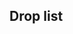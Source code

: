 ==Drop list==
{{Section}}
{{Map/Drops
|regular = true
|no_legend = true
|filter_button = true
|nodes = C, D, F, H, I, J, K
|boss = K
|Akebono:C/{S:0.93%  A:0.70%}, D/{S:0.91%  A:0.93%}, F/{S:1.08%  A:0.75%}, H/{S:1.64%  A:0.76%}, I/{S:0.71%  A:0.98%}, J/{S:2.02%}
|Aoba:C/{S:0.69%}, D/{S:1.09%}, F/{S:1.04%}, H/{S:1.13%  A:0.84%}, I/{S:0.89%  A:1.10%}, J/{S:2.02%}, K/{B:3.74%}
|Ashigara:C/{S:0.27%}, D/{S:1.09%}, F/{S:1.02%}, H/{S:1.02%}, I/{S:1.08%  A:0.41%}, J/{S:0.51%}, K/{B:1.87%}
|Atago:D/{S:0.49%}, F/{S:0.97%}, H/{S:1.07%}, I/{S:1.07%}, J/{S:1.01%}, K/{S:1.78%  A:3.34%  B:1.44%}
|Ayanami:C/{S:0.93%  A:0.23%}, D/{S:1.28%  A:0.72%}, F/{S:0.94%  A:0.87%}, H/{S:0.94%  A:0.78%}, I/{S:0.95%  A:0.82%}, J/{S:1.01%}
|Chikuma:F/{S:0.38%}, H/{S:1.17%}, I/{S:0.79%}, J/{S:1.01%}, K/{S:1.84%  A:3.42%  B:2.45%}
|Chitose:K/{B:2.45%}
|Chiyoda:K/{B:1.58%}
|Choukai:C/{S:0.64%}, D/{S:1.06%}, F/{S:0.99%}, H/{S:1.14%  A:0.90%}, I/{S:1.05%  A:0.98%}, J/{S:0.51%}, K/{B:2.45%}
<!--|Etorofu:K/{S:0.57%  A:0.07%}-->
|Fumizuki:C/{S:0.92%  A:0.60%}, D/{S:1.19%  A:0.72%}, F/{S:1.01%  A:0.78%}, H/{S:1.23%  A:0.72%}, I/{S:1.08%  A:0.90%}, J/{S:1.51%}
|Furutaka:C/{S:0.28%}, D/{S:1.24%}, F/{S:0.90%}, H/{S:0.99%  A:0.26%}, I/{S:1.08%  A:0.94%}, J/{S:0.51%}, K/{B:3.31%}
|Fusou:K/{S:3.61%  A:2.60%}
|Haguro:C/{S:0.31%}, D/{S:0.99%}, F/{S:1.03%}, H/{S:1.12%}, I/{S:1.02%  A:0.65%}, J/{S:1.01%}, K/{B:1.15%}
|Haruna:H/{S:1.06%}, I/{S:0.86%}, J/{S:0.51%}, K/{S:3.50%  A:1.83%}
|Hiei:H/{S:0.96%}, I/{S:0.98%}, J/{S:0.51%}, K/{S:3.53%  A:1.72%}
|Hiryuu:K/{S:1.88%}
|Hiyou:C/{S:0.65%}, D/{S:0.89%}, F/{S:0.98%}, H/{S:1.00%  A:0.90%}, I/{S:0.91%  A:0.90%}, J/{S:0.51%}, K/{S:1.71%  A:3.47%  B:2.01%}
|Houshou:K/{B:2.01%}
|Hyuuga:K/{S:3.65%  A:1.89%}
|I-168:C/{S:0.30%}, D/{S:0.79%}, F/{S:0.98%}, H/{S:2.54%}, I/{S:3.10%}, J/{S:1.51%}, K/{S:3.28%  A:2.40%  B:4.32%}
|I-19:F/{S:0.76%}, H/{S:1.88%}, I/{S:2.02%}, J/{S:1.51%}, K/{S:3.59%  A:1.88%  B:1.87%}
|I-401:I/{S:0.19%}
|I-58:H/{S:1.08%}, I/{S:0.96%}, J/{S:2.52%}, K/{S:2.06%}
|I-8:H/{S:0.35%}, I/{S:0.82%}, K/{S:2.64%}
|Ise:K/{S:3.61%  A:1.72%}
|Isuzu:C/{S:0.92%}, D/{S:0.89%}, F/{S:1.07%  A:0.18%}, H/{S:1.12%  A:0.76%}, I/{S:1.13%  A:0.90%}, J/{S:2.02%}, K/{B:3.45%}
|Jintsuu:C/{S:0.95%}, D/{S:1.16%  A:0.47%}, F/{S:0.98%  A:0.65%}, H/{S:1.11%  A:0.87%}, I/{S:0.91%  A:1.06%}, J/{S:2.52%}, K/{B:3.31%}
|Junyou:C/{S:0.94%}, D/{S:1.28%}, F/{S:0.93%}, H/{S:1.02%  A:0.77%}, I/{S:0.92%  A:0.65%}, J/{S:1.01%}, K/{S:1.59%  A:3.92%  B:2.01%}
|Kako:C/{S:0.35%}, D/{S:1.31%}, F/{S:1.04%}, H/{S:1.12%  A:0.53%}, I/{S:0.94%  A:1.14%}, J/{S:2.52%}, K/{B:2.88%}
|Kikuzuki:C/{S:0.88%  A:0.52%}, D/{S:1.06%  A:0.89%}, F/{S:0.97%  A:0.67%}, H/{S:1.10%  A:0.75%}, I/{S:0.80%  A:0.82%}, J/{S:2.02%}
|Kinu:K/{A:3.52%  B:3.17%}
|Kinugasa:K/{S:1.85%  A:1.93%}
|Kirishima:H/{S:1.11%}, I/{S:1.10%}, J/{S:3.03%}, K/{S:3.77%  A:1.60%}
|Kisaragi:C/{S:0.95%  A:0.23%}, D/{S:1.36%  A:0.68%}, F/{S:0.99%  A:0.81%}, H/{S:1.03%  A:0.75%}, I/{S:1.01%  A:0.49%}
|Kiso:C/{S:0.92%  A:0.25%}, D/{S:1.33%  A:0.55%}, F/{S:1.05%  A:0.87%}, H/{S:1.14%  A:0.69%}, I/{S:0.91%  A:0.90%}, J/{S:1.51%}
|Kitakami:K/{S:1.87%  A:3.47%  B:2.16%}
|Kongou:H/{S:1.07%}, I/{S:1.02%}, J/{S:1.01%}, K/{S:3.42%  A:1.73%}
|Kumano:K/{S:2.43%  A:3.52%  B:1.58%}
|Makigumo:K/{S:3.47%}
|Maruyu:I/{S:0.71%}, K/{S:1.08%}
<!--|Matsuwa:K/{S:0.34%}-->
|Maya:C/{S:0.72%}, D/{S:0.79%}, F/{S:1.02%}, H/{S:1.18%  A:0.80%}, I/{S:1.11%  A:0.94%}, J/{S:2.52%}, K/{B:2.30%}
|Mikazuki:C/{S:1.02%  A:0.57%}, D/{S:1.24%  A:1.15%}, F/{S:1.05%  A:0.79%}, H/{S:1.16%  A:0.69%}, I/{S:1.16%  A:0.53%}, J/{S:2.52%}
|Mochizuki:C/{S:0.95%  A:0.50%}, D/{S:1.24%  A:0.68%}, F/{S:1.03%  A:0.81%}, H/{S:1.22%  A:0.69%}, I/{S:1.26%  A:0.98%}, J/{S:1.51%}
|Mogami:F/{S:0.37%}, H/{S:1.12%}, I/{S:0.95%}, J/{S:1.51%}, K/{S:1.84%  A:3.49%  B:1.01%}
|Mutsu:K/{S:3.52%  A:1.76%}
|Mutsuki:C/{S:0.92%  A:0.29%}, D/{S:1.19%  A:0.98%}, F/{S:1.06%  A:0.79%}, H/{S:1.14%  A:0.81%}, I/{S:1.07%  A:0.78%}, J/{S:0.51%}
|Myoukou:D/{S:0.37%}, F/{S:0.93%}, H/{S:0.97%}, I/{S:0.89%}, J/{S:2.02%}, K/{S:1.95%  A:3.27%  B:1.29%}
|Nachi:C/{S:0.97%}, D/{S:2.15%}, F/{S:2.06%}, H/{S:2.27%  A:0.78%}, I/{S:2.33%  A:0.90%}, J/{S:2.02%}, K/{B:1.58%}
|Naganami:K/{S:1.99%}
|Nagara:C/{S:0.83%}, D/{S:1.19%}, F/{S:0.94%  A:0.30%}, H/{S:1.14%  A:0.79%}, I/{S:1.25%  A:0.98%}, J/{S:2.02%}, K/{A:2.76%  B:3.17%}
|Nagato:K/{S:2.00%}
|Nagatsuki:C/{S:1.00%  A:0.53%}, D/{S:1.24%  A:0.85%}, F/{S:0.98%  A:0.84%}, H/{S:1.01%  A:0.80%}, I/{S:0.95%  A:0.82%}, J/{S:0.51%}
|Naka:C/{S:0.90%  A:0.22%}, D/{S:0.99%  A:0.72%}, F/{S:1.01%  A:0.80%}, H/{S:1.12%  A:0.74%}, I/{S:0.88%  A:0.98%}, J/{S:1.01%}, K/{B:3.31%}
|Natori:C/{S:0.94%}, D/{S:1.16%}, F/{S:0.91%  A:0.63%}, H/{S:1.06%  A:0.87%}, I/{S:1.01%  A:1.02%}, K/{B:4.46%}
|Oboro:C/{S:0.92%  A:0.66%}, D/{S:1.16%  A:0.89%}, F/{S:1.04%  A:0.69%}, H/{S:1.18%  A:0.79%}, I/{S:0.74%  A:1.23%}, J/{S:0.51%}
|Ooi:K/{S:2.01%  A:3.61%  B:1.87%}
|Ryuujou:C/{S:0.97%}, D/{S:0.91%}, F/{S:1.05%}, H/{S:1.11%  A:0.78%}, I/{S:0.89%  A:0.65%}, J/{S:1.01%}, K/{S:1.88%  A:3.81%  B:1.73%}
|Samidare:C/{S:0.91%  A:0.69%}, D/{S:1.16%  A:0.76%}, F/{S:1.00%  A:0.80%}, H/{A:0.81%}, I/{A:0.78%}
|Satsuki:C/{S:0.92%  A:0.52%}, D/{S:1.06%  A:0.93%}, F/{S:1.05%  A:0.67%}, H/{S:1.10%  A:0.79%}, I/{S:0.99%  A:0.74%}, J/{S:0.51%}
|Sazanami:C/{S:1.04%  A:0.60%}, D/{S:1.36%  A:0.55%}, F/{S:1.03%  A:0.72%}, H/{S:0.65%  A:0.73%}, I/{A:0.90%}, J/{S:1.01%}
|Sendai:C/{S:0.90%}, D/{S:0.99%  A:0.38%}, F/{S:0.97%  A:0.63%}, H/{S:1.10%  A:0.70%}, I/{S:0.99%  A:0.78%}, J/{S:1.51%}, K/{A:2.85%  B:2.30%}
|Shikinami:C/{S:0.90%  A:0.32%}, D/{S:1.21%  A:0.81%}, F/{S:0.99%  A:0.75%}, H/{S:1.10%  A:0.77%}, I/{S:1.04%  A:0.74%}, J/{S:1.01%}
|Shouhou:C/{S:0.71%}, D/{S:0.99%}, F/{S:1.00%}, H/{S:1.21%  A:0.81%}, I/{S:0.96%  A:0.61%}, J/{S:1.51%}, K/{S:1.30%  A:3.59%  B:2.45%}
|Souryuu:K/{S:1.71%}
|Suzukaze:C/{S:0.92%  A:0.63%}, D/{S:1.06%  A:0.59%}, F/{S:1.00%  A:0.78%}, H/{A:0.82%}, I/{A:0.78%}
|Suzuya:K/{S:3.29%  A:4.09%  B:0.14%}
|Taigei:K/{S:0.17%}
|Takao:F/{S:0.75%}, H/{S:0.93%}, I/{S:1.01%}, J/{S:1.01%}, K/{S:1.95%  A:3.56%  B:1.87%}
|Tatsuta:K/{B:1.15%}
|Tenryuu:K/{A:0.54%  B:2.16%}
|Tone:H/{S:1.20%}, I/{S:1.08%}, J/{S:1.01%}, K/{S:1.87%  A:3.62%  B:1.73%}
|Ushio:C/{S:0.96%  A:0.66%}, D/{S:1.04%  A:0.85%}, F/{S:0.98%  A:0.68%}, H/{S:0.26%  A:0.78%}, I/{A:1.02%}, J/{S:2.02%}
|Yamashiro:K/{S:3.46%  A:3.28%}
|Yukikaze:K/{S:1.88%  A:1.76%}
|Yura:C/{S:0.97%}, D/{S:1.16%}, F/{S:0.93%  A:0.48%}, H/{S:1.00%  A:0.82%}, I/{S:0.77%  A:0.65%}, J/{S:1.01%}, K/{B:3.31%}
|Yuubari:K/{S:1.75%  A:1.83%}
|Zuihou:K/{S:2.12%  A:1.66%}
}}
{{SectionEnd}}